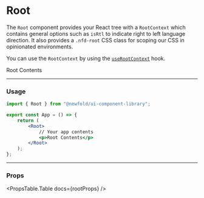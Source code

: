 
# Root
The `Root` component provides your React tree with a `RootContext` which contains general
options such as `isRtl` to indicate right to left language direction. It also provides a
`.nfd-root` CSS class for scoping our CSS in opinionated environments.

You can use the `RootContext` by using the [`useRootContext`](../hooks/useRootContext) hook.

<NewfoldRoot>
    <p>Root Contents</p>
</NewfoldRoot>

---
### Usage
```jsx title="/src/App.js"
import { Root } from "@newfold/ui-component-library";

export const App = () => {
    return (
        <Root>
            // Your app contents
            <p>Root Contents</p>
        </Root>
    );
};
```

---
### Props
<PropsTable.Table docs={rootProps} />
